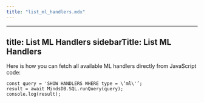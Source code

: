 ```yaml
---
title: "list_ml_handlers.mdx"
---
```


---
title: List ML Handlers
sidebarTitle: List ML Handlers
---

Here is how you can fetch all available ML handlers directly from JavaScript code:

```
const query = 'SHOW HANDLERS WHERE type = \‘ml\'’;
result = await MindsDB.SQL.runQuery(query);
console.log(result);
```
